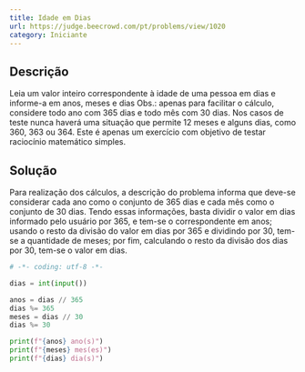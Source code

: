 ```yaml
---
title: Idade em Dias
url: https://judge.beecrowd.com/pt/problems/view/1020
category: Iniciante
---
```


## Descrição

Leia um valor inteiro correspondente à idade de uma pessoa em dias e informe-a em anos, meses e dias
Obs.: apenas para facilitar o cálculo, considere todo ano com 365 dias e todo mês com 30 dias. Nos casos de teste nunca haverá uma situação que permite 12 meses e alguns dias, como 360, 363 ou 364. Este é apenas um exercício com objetivo de testar raciocínio matemático simples.

## Solução
Para realização dos cálculos, a descrição do problema informa que deve-se considerar cada ano como o conjunto de 365 dias e cada mês como o conjunto de 30 dias.
Tendo essas informações, basta dividir o valor em dias informado pelo usuário por 365, e tem-se o correspondente em anos; usando o resto da divisão do valor em dias por 365 e dividindo por 30, tem-se a quantidade de meses; por fim, calculando o resto da divisão dos dias por 30, tem-se o valor em dias.

```py title="main.py"
# -*- coding: utf-8 -*-

dias = int(input())

anos = dias // 365
dias %= 365
meses = dias // 30
dias %= 30

print(f"{anos} ano(s)")
print(f"{meses} mes(es)")
print(f"{dias} dia(s)")
```